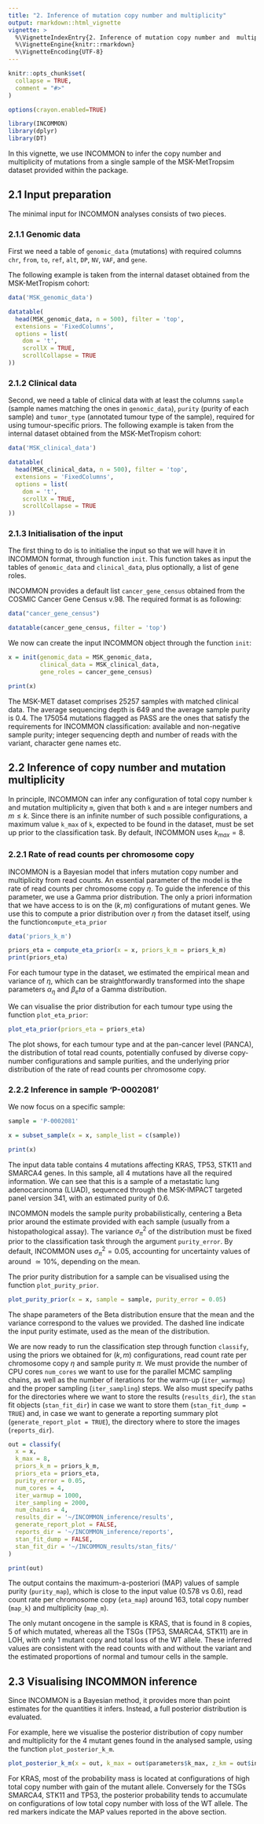 ```yaml
---
title: "2. Inference of mutation copy number and multiplicity"
output: rmarkdown::html_vignette
vignette: >
  %\VignetteIndexEntry{2. Inference of mutation copy number and  multiplicity}
  %\VignetteEngine{knitr::rmarkdown}
  %\VignetteEncoding{UTF-8}
---
```


```r
knitr::opts_chunk$set(
  collapse = TRUE,
  comment = "#>"
)

options(crayon.enabled=TRUE)
```

```r
library(INCOMMON)
library(dplyr)
library(DT)
```

In this vignette, we use INCOMMON to infer the copy number and multiplicity of mutations from a single sample of the MSK-MetTropsim dataset provided within the package.

## 2.1 Input preparation

The minimal input for INCOMMON analyses consists of two pieces.

### 2.1.1 Genomic data

First we need a table
of `genomic_data` (mutations) with required columns `chr`, `from`, `to`, `ref`, `alt`,
`DP`, `NV`, `VAF`, and `gene`.

The following example is taken from the internal dataset obtained from the MSK-MetTropism
cohort:


```r
data('MSK_genomic_data')

datatable(
  head(MSK_genomic_data, n = 500), filter = 'top', 
  extensions = 'FixedColumns',
  options = list(
    dom = 't',
    scrollX = TRUE,
    scrollCollapse = TRUE
))
```

### 2.1.2 Clinical data

Second, we need a table of clinical data with at least the columns  `sample` (sample names matching the ones in `genomic_data`), `purity` (purity of each sample) and `tumor_type` (annotated tumour type of the sample), required
for using tumour-specific priors. The following example is taken from the internal dataset obtained from the MSK-MetTropism cohort:

```r
data('MSK_clinical_data')

datatable(
  head(MSK_clinical_data, n = 500), filter = 'top', 
  extensions = 'FixedColumns',
  options = list(
    dom = 't',
    scrollX = TRUE,
    scrollCollapse = TRUE
))
```

### 2.1.3 Initialisation of the input

The first thing to do is to initialise the input so that we will have it in INCOMMON format, through function `init`. This function takes as input the tables of `genomic_data` and
`clinical_data`, plus optionally, a list of gene roles.

INCOMMON provides a default list `cancer_gene_census` obtained from the COSMIC Cancer Gene Census v.98. The required format is as following:

```r
data("cancer_gene_census")

datatable(cancer_gene_census, filter = 'top')
```

We now can create the input INCOMMON object through the function `init`:

```r
x = init(genomic_data = MSK_genomic_data, 
         clinical_data = MSK_clinical_data, 
         gene_roles = cancer_gene_census)

print(x)
```

The MSK-MET dataset comprises 25257 samples with matched clinical data. The average sequencing depth is 649 and the average sample purity is 0.4. The 175054 mutations flagged as PASS are the ones that satisfy the requirements
for INCOMMON classification: available and non-negative sample purity; integer sequencing 
depth and number of reads with the variant, character gene names etc.


## 2.2 Inference of copy number and mutation multiplicity

In principle, INCOMMON can infer any configuration of total copy number `k` and mutation multiplicity `m`, given that both `k` and `m` are integer numbers and $m\leq k$. Since there is an infinite number of such possible configurations, a maximum value `k_max`  of `k`, expected to be found in the dataset, must be set up prior to the classification task. By default, INCOMMON uses $k_{max}=8$.

### 2.2.1 Rate of read counts per chromosome copy

INCOMMON is a Bayesian model that infers mutation copy number and multiplicity from read counts. An essential parameter of the model is the rate of read counts per chromosome copy $\eta$. To guide the inference of this parameter, we use a Gamma prior distribution. The only a priori information that we have access to is on the $(k,m)$ configurations of mutant genes. We use this to compute a prior distribution over $\eta$ from the dataset itself, using the function`compute_eta_prior`

```r
data('priors_k_m')

priors_eta = compute_eta_prior(x = x, priors_k_m = priors_k_m)
print(priors_eta)
```
For each tumour type in the dataset, we estimated the empirical mean and variance of $\eta$, which can be straightforwardly transformed into the shape parameters $\alpha_\eta$ and $\beta_eta$ of a Gamma distribution. 

We can visualise the prior distribution for each tumour type using the function `plot_eta_prior`:

```r
plot_eta_prior(priors_eta = priors_eta)
```
The plot shows, for each tumour type and at the pan-cancer level (PANCA), the distribution of total read counts, potentially confused by diverse copy-number configurations and sample purities, and the underlying prior distribution of the rate of read counts per chromosome copy.

### 2.2.2 Inference in sample 'P-0002081'

We now focus on a specific sample:

```r
sample = 'P-0002081'

x = subset_sample(x = x, sample_list = c(sample))

print(x)
```

The input data table contains 4 mutations affecting KRAS, TP53, STK11 and SMARCA4 genes. In this sample, all 4 mutations have all the required information. We can see that this is a sample of a metastatic lung adenocarcinoma (LUAD), sequenced through the MSK-IMPACT targeted panel version 341, with an estimated purity of 0.6.


INCOMMON models the sample purity probabilistically, centering a Beta prior around the estimate provided with each sample (usually from a histopathological assay). The variance $\sigma_{\pi}^2$ of the distribution must be fixed prior to the classification task through the argument `purity_error`. By default, INCOMMON uses $\sigma_{\pi}^2=0.05$, accounting for uncertainty values of around $\simeq 10\%$, depending on the mean.

The prior purity distribution for a sample can be visualised using the function `plot_purity_prior`.

```r
plot_purity_prior(x = x, sample = sample, purity_error = 0.05)
```
The shape parameters of the Beta distribution ensure that the mean and the variance correspond to the values we provided. The dashed line indicate the input purity estimate, used as the mean of the distribution.


We are now ready to run the classification step through function `classify`, using the priors we obtained for $(k,m)$ configurations, read count rate per chromosome copy $\eta$ and sample purity $\pi$. We must provide the number of CPU cores `num_cores` we want to use for the parallel MCMC sampling chains, as well as the number of iterations for the warm-up (`iter_warmup`) and the proper sampling (`iter_sampling`) steps. We also must specify paths for the directories where we want to store the results (`results_dir`), the `stan` fit objects (`stan_fit_dir`) in case we want to store them (`stan_fit_dump = TRUE`) and, in case we want to generate a reporting summary plot (`generate_report_plot = TRUE`), the directory where to store the images (`reports_dir`).


```r
out = classify(
  x = x,
  k_max = 8,
  priors_k_m = priors_k_m,
  priors_eta = priors_eta,
  purity_error = 0.05,
  num_cores = 4,
  iter_warmup = 1000,
  iter_sampling = 2000,
  num_chains = 4,
  results_dir = '~/INCOMMON_inference/results',
  generate_report_plot = FALSE,
  reports_dir = '~/INCOMMON_inference/reports',
  stan_fit_dump = FALSE,
  stan_fit_dir = '~/INCOMMON_results/stan_fits/'
)

print(out)
```

The output contains the maximum-a-posteriori (MAP) values of sample purity (`purity_map`), which is close to the input value (0.578 vs 0.6), read count rate per chromosome copy (`eta_map`) around 163, total copy number (`map_k`) and multiplicity (`map_m`). 

The only mutant oncogene in the sample is KRAS, that is found in 8 copies, 5 of which mutated, 
whereas all the TSGs (TP53, SMARCA4, STK11) are in LOH, with only 1 mutant copy and total loss of the WT allele. These inferred values are consistent with the read counts with and without the variant and the estimated proportions of normal and tumour cells in the sample.


## 2.3 Visualising INCOMMON inference 

Since INCOMMON is a Bayesian method, it provides more than point estimates for the quantities it infers. Instead, a full posterior distribution is evaluated.

For example, here we visualise the posterior distribution of copy number and multiplicity for the 4 mutant genes found in the analysed sample, using the function `plot_posterior_k_m`.

```r
plot_posterior_k_m(x = out, k_max = out$parameters$k_max, z_km = out$input$z_km)
```

For KRAS, most of the probability mass is located at configurations of high total copy number with gain of the mutant allele. Conversely for the TSGs SMARCA4, STK11 and TP53, the posterior probability tends to accumulate on configurations of low total copy number with loss of the WT allele. The red markers indicate the MAP values reported in the above section.
